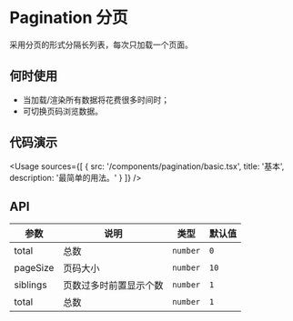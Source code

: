 
# Pagination 分页

采用分页的形式分隔长列表，每次只加载一个页面。

## 何时使用

- 当加载/渲染所有数据将花费很多时间时；
- 可切换页码浏览数据。

## 代码演示

<Usage
  sources={[
    {
      src: '/components/pagination/basic.tsx',
      title: '基本',
      description: '最简单的用法。'
    }
  ]}
/>

## API

| 参数     | 说明                   | 类型     | 默认值 |
| -------- | ---------------------- | -------- | ------ |
| total    | 总数                   | `number` | `0`    |
| pageSize | 页码大小               | `number` | `10`   |
| siblings | 页数过多时前置显示个数 | `number` | `1`    |
| total    | 总数                   | `number` | `1`    |
